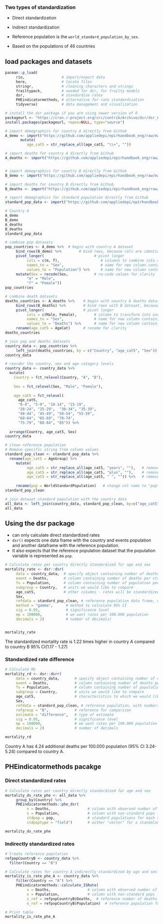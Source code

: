 
### Two types of standardization

- Direct standardization
- Indirect standardization

- Reference population is the `world_standard_population_by_sex`.

- Based on the populations of 46 countries

## load packages and datasets

```r
pacman::p_load(
     rio,                 # import/export data
     here,                # locate files
     stringr,             # cleaning characters and strings
     frailtypack,         # needed for dsr, for frailty models
     dsr,                 # standardise rates
     PHEindicatormethods, # alternative for rate standardisation
     tidyverse)           # data management and visualization
```

```r
# install the dsr package if you are using newer version of R
packageurl <- "https://cran.r-project.org/src/contrib/Archive/dsr/dsr_0.2.2.tar.gz"
install.packages(packageurl, repos=NULL, type="source")
```

```r
# import demographics for country A directly from Github
A_demo <- import("https://github.com/appliedepi/epirhandbook_eng/raw/master/data/standardization/country_demographics.csv") |> mutate(Country = "A") |> 
       mutate(
          age_cat5 = str_replace_all(age_cat5, "\\+", ""))

# import deaths for country A directly from Github
A_deaths <- import("https://github.com/appliedepi/epirhandbook_eng/raw/master/data/standardization/deaths_countryA.csv")


# import demographics for country B directly from Github
B_demo <- import("https://github.com/appliedepi/epirhandbook_eng/raw/master/data/standardization/country_demographics_2.csv") |> mutate(Country = "B")

# import deaths for country B directly from Github
B_deaths <- import("https://github.com/appliedepi/epirhandbook_eng/raw/master/data/standardization/deaths_countryB.csv")

# import demographics for standard population directly from Github
standard_pop_data <- import("https://github.com/appliedepi/epirhandbook_eng/raw/master/data/standardization/world_standard_population_by_sex.csv")
```

```r
# Country A
A_demo
B_demo
A_deaths
B_deaths
standard_pop_data
```
```r
# combine pop datasets
pop_countries <- A_demo %>%  # begin with country A dataset
     bind_rows(B_demo) %>%        # bind rows, because cols are identically named
     pivot_longer(                       # pivot longer
          cols = c(m, f),                   # columns to combine into one
          names_to = "Sex",                 # name for new column containing the category ("m" or "f") 
          values_to = "Population") %>%     # name for new column containing the numeric values pivoted
     mutate(Sex = recode(Sex,            # re-code values for clarity
          "m" = "Male",
          "f" = "Female"))
pop_countries
```

```r
# combine death datasets
deaths_countries <- A_deaths %>%    # begin with country A deaths dataset
     bind_rows(B_deaths) %>%        # bind rows with B dataset, because cols are identically named
     pivot_longer(                  # pivot longer
          cols = c(Male, Female),        # column to transform into one
          names_to = "Sex",              # name for new column containing the category ("m" or "f") 
          values_to = "Deaths") %>%      # name for new column containing the numeric values pivoted
     rename(age_cat5 = AgeCat)      # rename for clarity
deaths_countries
```

```r
# join pop and deaths datasets
country_data <- pop_countries %>% 
     left_join(deaths_countries, by = c("Country", "age_cat5", "Sex"))
country_data
```

```r
# reorder the country, sex and age category levels
country_data <- country_data %>% 
  mutate(
    Country = fct_relevel(Country, "A", "B"),
      
    Sex = fct_relevel(Sex, "Male", "Female"),
        
    age_cat5 = fct_relevel(
      age_cat5,
      "0-4", "5-9", "10-14", "15-19",
      "20-24", "25-29",  "30-34", "35-39",
      "40-44", "45-49", "50-54", "55-59",
      "60-64", "65-69", "70-74",
      "75-79", "80-84", "85")) %>% 
          
  arrange(Country, age_cat5, Sex)
country_data

```

```r
# clean reference population
# Remove specific string from column values
standard_pop_clean <- standard_pop_data %>%
  rename(age_cat5 = AgeGroup) %>%
     mutate(
          age_cat5 = str_replace_all(age_cat5, "years", ""),   # remove "year"
          age_cat5 = str_replace_all(age_cat5, "plus", ""),    # remove "plus"
          age_cat5 = str_replace_all(age_cat5, " ", "")) %>%   # remove " " space
     
     rename(pop = WorldStandardPopulation)   # change col name to "pop", as this is expected by dsr package
standard_pop_clean
```

```r
# join dataset standard population with the country data
all_data <- left_join(country_data, standard_pop_clean, by=c("age_cat5", "Sex"))
all_data
```


## Using the dsr package

- can only calculate direct standardized rates
- `dsr()` expects one data frame with the country and events population and another dataframe with the reference population. 
- It also expects that the reference population dataset that the population variable is represented as `pop`.


```r
# Calculate rates per country directly standardized for age and sex
mortality_rate <- dsr::dsr(
     data = country_data,  # specify object containing number of deaths per stratum
     event = Deaths,       # column containing number of deaths per stratum 
     fu = Population,      # column containing number of population per stratum
     subgroup = Country,   # units we would like to compare
     age_cat5,             # other columns - rates will be standardized by these
     Sex,
     refdata = standard_pop_clean, # reference population data frame, with column called pop
     method = "gamma",      # method to calculate 95% CI
     sig = 0.95,            # significance level
     mp = 100000,           # we want rates per 100.000 population
     decimals = 2)          # number of decimals)


mortality_rate
```
The standardized mortality rate is 1.22 times higher in country A compared to country B 95% CI(1.17 - 1.27)


### Standardized rate difference

```r
# Calculate RD
mortality_rd <- dsr::dsrr(
     data = country_data,       # specify object containing number of deaths per stratum
     event = Deaths,            # column containing number of deaths per stratum 
     fu = Population,           # column containing number of population per stratum
     subgroup = Country,        # units we would like to compare
     age_cat5,                  # characteristics to which we would like to standardize
     Sex,                        
     refdata = standard_pop_clean, # reference population, with numbers in column called pop
     refgroup = "B",            # reference for comparison
     estimate = "difference",   # type of estimate
     sig = 0.95,                # significance level
     mp = 100000,               # we want rates per 100.000 population
     decimals = 2)              # number of decimals

mortality_rd
```

Country A has 4.24 additional deaths per 100.000 population (95% CI 3.24-5.24) compared to country A.




## PHEindicatormethods pacakge

### Direct standardized rates

```r
# Calculate rates per country directly standardized for age and sex
mortality_ds_rate_phe <- all_data %>%
     group_by(Country) %>%
     PHEindicatormethods::phe_dsr(
          x = Deaths,                 # column with observed number of events
          n = Population,             # column with non-standard pops for each stratum
          stdpop = pop,               # standard populations for each stratum
          stdpoptype = "field")       # either "vector" for a standalone vector or "field" meaning std populations are in the data  

mortality_ds_rate_phe
```

### Indirectly standardized rates
```r
# Create reference population
refpopCountryB <- country_data %>% 
  filter(Country == "B") 

# Calculate rates for country A indirectly standardized by age and sex
mortality_is_rate_phe_A <- country_data %>%
     filter(Country == "A") %>%
     PHEindicatormethods::calculate_ISRate(
          x = Deaths,                 # column with observed number of events
          n = Population,             # column with non-standard pops for each stratum
          x_ref = refpopCountryB$Deaths,  # reference number of deaths for each stratum
          n_ref = refpopCountryB$Population)  # reference population for each stratum

# Print table
mortality_is_rate_phe_A
```



